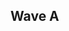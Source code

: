 {{DISPLAYTITLE:The Big House 7: ''Melee'' Round 1 Pools - Wave A}}
{{TBH7 Melee Tabs|This=2}}
{{tabs static
|name1=Wave A
|link1=The Big House/7/Melee/Round 1 Pools/Wave A
|name2=Wave B
|link2=The Big House/7/Melee/Round 1 Pools/Wave B
|name3=Wave C
|link3=The Big House/7/Melee/Round 1 Pools/Wave C
|name4=Wave D
|link4=The Big House/7/Melee/Round 1 Pools/Wave D
|name5=Wave E
|link5=The Big House/7/Melee/Round 1 Pools/Wave E
|name6=Wave F
|link6=The Big House/7/Melee/Round 1 Pools/Wave F
|This=1
}}
==Wave A==
{{Box|start|padding=2em}}
==={{HiddenSort|A117}}===
{{GroupTableStart |Bracket A117|width=300px}}
{{GroupTableSlot|hat|flag=us|win_m=3|lose_m=0|place=1|bg=up|go={{advance|The Big House/7/Melee/Round 2 Pools}}}}
{{GroupTableSlot|Pyro|flag=us|win_m=3|lose_m=1|place=2|bg=stay|go={{advance|The Big House/7/Melee/Round 2 Pools}}}}
{{GroupTableSlot|Envy|flag=us|win_m=2|lose_m=1|place=2|bg=stay|go={{advance|The Big House/7/Melee/Round 2 Pools}}}}
{{GroupTableSlot|Bertbusdriver|flag=us|win_m=2|lose_m=2|place=4|bg=down}}
{{GroupTableSlot|Logo|flag=ca|win_m=3|lose_m=2|place=5|bg=down}}
{{GroupTableSlot|Lil K|flag=us|win_m=3|lose_m=2|place=5|bg=down}}
{{GroupTableSlot|Str8Trippin|flag=us|win_m=1|lose_m=2|place=7|bg=down}}
{{GroupTableSlot|Noodles|flag=us|win_m=1|lose_m=2|place=7|bg=down}}
{{GroupTableSlot|Oria|flag=us|win_m=0|lose_m=2|place=9|bg=down}}
{{GroupTableSlot|Tengu Man|flag=us|win_m=0|lose_m=2|place=9|bg=down}}
{{GroupTableSlot|Salad|flag=us|win_m=0|lose_m=2|place=9|bg=down}}
{{GroupTableEnd}}
{{Box|break|padding=2em}}

==={{HiddenSort|A118}}===
{{GroupTableStart |Bracket A118|width=300px}}
{{GroupTableSlot|Android|flag=se|win_m=3|lose_m=0|place=1|bg=up|go={{advance|The Big House/7/Melee/Round 2 Pools}}}}
{{GroupTableSlot|I-19|flag=us|win_m=4|lose_m=1|place=2|bg=stay|go={{advance|The Big House/7/Melee/Round 2 Pools}}}}
{{GroupTableSlot|ChefQ|flag=us|win_m=2|lose_m=1|place=2|bg=stay|go={{advance|The Big House/7/Melee/Round 2 Pools}}}}
{{GroupTableSlot|Twotran|flag=us|win_m=2|lose_m=2|place=4|bg=down}}
{{GroupTableSlot|Aesthetic|flag=us|win_m=3|lose_m=2|place=5|bg=down}}
{{GroupTableSlot|WildCard|flag=us|win_m=2|lose_m=2|place=5|bg=down}}
{{GroupTableSlot|Frobey|flag=us|win_m=2|lose_m=2|place=7|bg=down}}
{{GroupTableSlot|Ah-T|flag=us|win_m=1|lose_m=2|place=7|bg=down}}
{{GroupTableSlot|TUMS Festival|flag=us|win_m=1|lose_m=2|place=9|bg=down}}
{{GroupTableSlot|Ibuprofen|flag=us|win_m=0|lose_m=2|place=9|bg=down}}
{{GroupTableSlot|Flood|flag=ca|win_m=0|lose_m=2|place=9|bg=down}}
{{GroupTableSlot|Dusty MD|flag=us|win_m=0|lose_m=2|place=9|bg=down}}
{{GroupTableEnd}}
{{Box|break|padding=2em}}

==={{HiddenSort|A119}}===
{{GroupTableStart |Bracket A119|width=300px}}
{{GroupTableSlot|Blea Gelo|flag=ve|win_m=3|lose_m=0|place=1|bg=up|go={{advance|The Big House/7/Melee/Round 2 Pools}}}}
{{GroupTableSlot|Briefs|flag=ca|win_m=3|lose_m=1|place=2|bg=stay|go={{advance|The Big House/7/Melee/Round 2 Pools}}}}
{{GroupTableSlot|SluG|flag=us|win_m=2|lose_m=1|place=2|bg=stay|go={{advance|The Big House/7/Melee/Round 2 Pools}}}}
{{GroupTableSlot|Moriarty|flag=us|win_m=2|lose_m=2|place=4|bg=down}}
{{GroupTableSlot|Marxoul|flag=us|win_m=3|lose_m=2|place=5|bg=down}}
{{GroupTableSlot|Ghast|flag=us|win_m=3|lose_m=2|place=5|bg=down}}
{{GroupTableSlot|Yoyos|flag=us|win_m=2|lose_m=2|place=7|bg=down}}
{{GroupTableSlot|Cholo Steve|flag=us|win_m=1|lose_m=2|place=7|bg=down}}
{{GroupTableSlot|brucey-fruit|flag=us|win_m=1|lose_m=2|place=9|bg=down}}
{{GroupTableSlot|Tangmang|flag=us|win_m=0|lose_m=2|place=9|bg=down}}
{{GroupTableSlot|Blenderer|flag=us|win_m=0|lose_m=2|place=9|bg=down}}
{{GroupTableSlot|Stopwatch|flag=us|win_m=0|lose_m=2|place=9|bg=down}}
{{GroupTableEnd}}
{{Box|break|padding=2em}}

==={{HiddenSort|A120}}===
{{GroupTableStart |Bracket A120|width=300px}}
{{GroupTableSlot|Iifter|flag=us|win_m=3|lose_m=0|place=1|bg=up|go={{advance|The Big House/7/Melee/Round 2 Pools}}}}
{{GroupTableSlot|emy|flag=us|win_m=3|lose_m=1|place=2|bg=stay|go={{advance|The Big House/7/Melee/Round 2 Pools}}}}
{{GroupTableSlot|Quang|flag=us|win_m=2|lose_m=1|place=2|bg=stay|go={{advance|The Big House/7/Melee/Round 2 Pools}}}}
{{GroupTableSlot|Jvamos|flag=us|win_m=2|lose_m=2|place=4|bg=down}}
{{GroupTableSlot|BlazinJace|flag=us|win_m=3|lose_m=2|place=5|bg=down}}
{{GroupTableSlot|Esmiko|flag=us|win_m=3|lose_m=2|place=5|bg=down}}
{{GroupTableSlot|Sunshine|flag=us|win_m=2|lose_m=2|place=7|bg=down}}
{{GroupTableSlot|Scooby|flag=us|win_m=2|lose_m=2|place=7|bg=down}}
{{GroupTableSlot|Tom Cruise|flag=us|win_m=0|lose_m=2|place=9|bg=down}}
{{GroupTableSlot|Xtrememan|flag=us|win_m=0|lose_m=2|place=9|bg=down}}
{{GroupTableSlot|BlueBrew|flag=ca|win_m=0|lose_m=2|place=9|bg=down}}
{{GroupTableSlot|Saltine|flag=|win_m=0|lose_m=2|place=9|bg=down}}
{{GroupTableEnd}}
{{Box|break|padding=2em}}

==={{HiddenSort|A121}}===
{{GroupTableStart |Bracket A121|width=300px}}
{{GroupTableSlot|SFAT|flag=us|win_m=3|lose_m=0|place=1|bg=up|go={{advance|The Big House/7/Melee/Round 2 Pools}}}}
{{GroupTableSlot|Arakune|flag=us|win_m=3|lose_m=1|place=2|bg=stay|go={{advance|The Big House/7/Melee/Round 2 Pools}}}}
{{GroupTableSlot|Coin|flag=us|win_m=2|lose_m=1|place=2|bg=stay|go={{advance|The Big House/7/Melee/Round 2 Pools}}}}
{{GroupTableSlot|Simian|flag=us|win_m=2|lose_m=2|place=4|bg=down}}
{{GroupTableSlot|crescentia|flag=us|win_m=3|lose_m=2|place=5|bg=down}}
{{GroupTableSlot|SpaceGhost|flag=ca|win_m=3|lose_m=2|place=5|bg=down}}
{{GroupTableSlot|ShyDude|flag=us|win_m=2|lose_m=2|place=7|bg=down}}
{{GroupTableSlot|PsyRex|flag=us|win_m=1|lose_m=2|place=7|bg=down}}
{{GroupTableSlot|Bonesaw|flag=us|win_m=1|lose_m=2|place=9|bg=down}}
{{GroupTableSlot|Dream|flag=us|win_m=0|lose_m=2|place=9|bg=down}}
{{GroupTableSlot|MRSAlezz|flag=us|win_m=0|lose_m=2|place=9|bg=down}}
{{GroupTableSlot|presso|flag=us|win_m=0|lose_m=2|place=9|bg=down}}
{{GroupTableEnd}}
{{Box|break|padding=2em}}

==={{HiddenSort|A122}}===
{{GroupTableStart |Bracket A122|width=300px}}
{{GroupTableSlot|Amsah|flag=nl|win_m=3|lose_m=0|place=1|bg=up|go={{advance|The Big House/7/Melee/Round 2 Pools}}}}
{{GroupTableSlot|Wife|flag=us|win_m=3|lose_m=1|place=2|bg=stay|go={{advance|The Big House/7/Melee/Round 2 Pools}}}}
{{GroupTableSlot|trilok|flag=us|win_m=2|lose_m=1|place=2|bg=stay|go={{advance|The Big House/7/Melee/Round 2 Pools}}}}
{{GroupTableSlot|Jasper|flag=us|win_m=3|lose_m=2|place=4|bg=down}}
{{GroupTableSlot|Espurr|flag=us|win_m=3|lose_m=2|place=5|bg=down}}
{{GroupTableSlot|DJ Red Lantern|flag=us|win_m=2|lose_m=2|place=5|bg=down}}
{{GroupTableSlot|Barrel|flag=us|win_m=2|lose_m=2|place=7|bg=down}}
{{GroupTableSlot|BrokeMacaw|flag=us|win_m=2|lose_m=2|place=7|bg=down}}
{{GroupTableSlot|Professor Spruce|flag=us|win_m=0|lose_m=2|place=9|bg=down}}
{{GroupTableSlot|Stoked|flag=us|win_m=0|lose_m=2|place=9|bg=down}}
{{GroupTableSlot|Froid|flag=ca|win_m=0|lose_m=2|place=9|bg=down}}
{{GroupTableSlot|Rang|flag=us|win_m=0|lose_m=2|place=9|bg=down}}
{{GroupTableEnd}}
{{Box|break|padding=2em}}

==={{HiddenSort|A123}}===
{{GroupTableStart |Bracket A123|width=300px}}
{{GroupTableSlot|lloD|flag=us|win_m=3|lose_m=0|place=1|bg=up|go={{advance|The Big House/7/Melee/Round 2 Pools}}}}
{{GroupTableSlot|Hellsing|flag=us|win_m=3|lose_m=1|place=2|bg=stay|go={{advance|The Big House/7/Melee/Round 2 Pools}}}}
{{GroupTableSlot|Ringler|flag=us|win_m=2|lose_m=1|place=2|bg=stay|go={{advance|The Big House/7/Melee/Round 2 Pools}}}}
{{GroupTableSlot|Brr|flag=us|win_m=2|lose_m=2|place=4|bg=down}}
{{GroupTableSlot|Sonpar|flag=us|win_m=3|lose_m=2|place=5|bg=down}}
{{GroupTableSlot|Bodunga of the Pooplands|flag=us|win_m=3|lose_m=2|place=5|bg=down}}
{{GroupTableSlot|Blackjack|flag=us|win_m=2|lose_m=2|place=7|bg=down}}
{{GroupTableSlot|Doof|flag=us|win_m=2|lose_m=2|place=7|bg=down}}
{{GroupTableSlot|Tsuinami|flag=ca|win_m=0|lose_m=2|place=9|bg=down}}
{{GroupTableSlot|chicken|flag=us|win_m=0|lose_m=2|place=9|bg=down}}
{{GroupTableSlot|THEBOB|flag=us|win_m=0|lose_m=2|place=9|bg=down}}
{{GroupTableSlot|EZ High|flag=us|win_m=0|lose_m=2|place=9|bg=down}}
{{GroupTableEnd}}
{{Box|break|padding=2em}}

==={{HiddenSort|A124}}===
{{GroupTableStart |Bracket A124|width=300px}}
{{GroupTableSlot|Lucky|flag=us|win_m=3|lose_m=0|place=1|bg=up|go={{advance|The Big House/7/Melee/Round 2 Pools}}}}
{{GroupTableSlot|sudo|flag=us|win_m=4|lose_m=1|place=2|bg=stay|go={{advance|The Big House/7/Melee/Round 2 Pools}}}}
{{GroupTableSlot|LLDL|flag=us|win_m=2|lose_m=1|place=2|bg=stay|go={{advance|The Big House/7/Melee/Round 2 Pools}}}}
{{GroupTableSlot|PK|flag=us|win_m=3|lose_m=2|place=4|bg=down}}
{{GroupTableSlot|Arcana_force|flag=us|win_m=3|lose_m=2|place=5|bg=down}}
{{GroupTableSlot|BY15|flag=us|win_m=1|lose_m=2|place=5|bg=down}}
{{GroupTableSlot|J Lo|flag=us|win_m=2|lose_m=2|place=7|bg=down}}
{{GroupTableSlot|swaggy_p|flag=us|win_m=2|lose_m=2|place=7|bg=down}}
{{GroupTableSlot|WhatAreFrogs?|flag=ca|win_m=0|lose_m=2|place=9|bg=down}}
{{GroupTableSlot|The Jackal|flag=|win_m=0|lose_m=2|place=9|bg=down}}
{{GroupTableSlot|Zortaq|flag=us|win_m=0|lose_m=2|place=9|bg=down}}
{{GroupTableSlot|Dope|flag=us|win_m=0|lose_m=2|place=9|bg=down}}
{{GroupTableEnd}}
{{Box|break|padding=2em}}

==={{HiddenSort|A125}}===
{{GroupTableStart |Bracket A125|width=300px}}
{{GroupTableSlot|Puddle|flag=us|win_m=3|lose_m=0|place=1|bg=up|go={{advance|The Big House/7/Melee/Round 2 Pools}}}}
{{GroupTableSlot|Snap|flag=us|win_m=3|lose_m=1|place=2|bg=stay|go={{advance|The Big House/7/Melee/Round 2 Pools}}}}
{{GroupTableSlot|Drunksloth|flag=us|win_m=2|lose_m=1|place=2|bg=stay|go={{advance|The Big House/7/Melee/Round 2 Pools}}}}
{{GroupTableSlot|M.A.C.|flag=us|win_m=2|lose_m=2|place=4|bg=down}}
{{GroupTableSlot|Ratboy|flag=us|win_m=3|lose_m=2|place=5|bg=down}}
{{GroupTableSlot|Spirit|flag=|win_m=2|lose_m=2|place=5|bg=down}}
{{GroupTableSlot|Phobos|flag=us|win_m=2|lose_m=2|place=7|bg=down}}
{{GroupTableSlot|Bouyer|flag=us|win_m=1|lose_m=2|place=7|bg=down}}
{{GroupTableSlot|Krispy|flag=us|win_m=0|lose_m=2|place=9|bg=down}}
{{GroupTableSlot|Surfer Jesus|flag=us|win_m=0|lose_m=2|place=9|bg=down}}
{{GroupTableSlot|DrewGod420|flag=us|win_m=0|lose_m=2|place=9|bg=down}}
{{GroupTableEnd}}
{{Box|break|padding=2em}}

==={{HiddenSort|A126}}===
{{GroupTableStart |Bracket A126|width=300px}}
{{GroupTableSlot|Professor Pro|flag=gb|win_m=3|lose_m=0|place=1|bg=up|go={{advance|The Big House/7/Melee/Round 2 Pools}}}}
{{GroupTableSlot|Magebreaker|flag=us|win_m=5|lose_m=1|place=2|bg=stay|go={{advance|The Big House/7/Melee/Round 2 Pools}}}}
{{GroupTableSlot|a Link named SlykBacc|flag=ca|win_m=2|lose_m=1|place=2|bg=stay|go={{advance|The Big House/7/Melee/Round 2 Pools}}}}
{{GroupTableSlot|Lazarous|flag=us|win_m=2|lose_m=2|place=4|bg=down}}
{{GroupTableSlot|Joker|flag=us|win_m=2|lose_m=2|place=5|bg=down}}
{{GroupTableSlot|Cygnus|flag=us|win_m=2|lose_m=2|place=5|bg=down}}
{{GroupTableSlot|Jobes|flag=us|win_m=2|lose_m=2|place=7|bg=down}}
{{GroupTableSlot|BirdUp|flag=us|win_m=2|lose_m=2|place=7|bg=down}}
{{GroupTableSlot|ThrownOrc|flag=us|win_m=0|lose_m=2|place=9|bg=down}}
{{GroupTableSlot|Kayak|flag=|win_m=0|lose_m=2|place=9|bg=down}}
{{GroupTableSlot|Clackers|flag=us|win_m=0|lose_m=2|place=9|bg=down}}
{{GroupTableSlot|Sweet|flag=us|win_m=0|lose_m=2|place=9|bg=down}}
{{GroupTableEnd}}
{{Box|end}}
